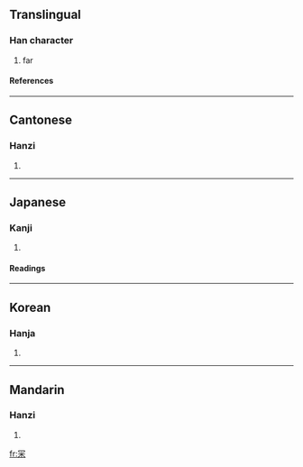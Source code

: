 ==Translingual==
===Han character===
{{Han char|rad=冖|as=06|sn=8|four=7790<sub>4</sub>|canj=月火木 (BFD)}}
# far
====References====
{{Han ref|kx=0130.210|dkj=01577|dj=0292.250|hdz=10303.170|uh=519E|ud=20894|bh=CBCD|bd=52173}}
----
==Cantonese==
===Hanzi===
{{yue-hanzi|jyut=|y=mei4}}
# {{defn|Cantonese}}
----
==Japanese==
===Kanji===
{{ja-kanji|grade=|rs=冖06}}
# {{defn|Japanese}}
====Readings====
{{ja-readings|on=[[び]] (bi), [[み]] (mi)|kun=[[ますます]] (masumasu)}}
----
==Korean==
===Hanja===
{{ko-hanja|hangeul=미|rv=mi|mr=mi}}
# {{defn|Korean}}
----
==Mandarin==
===Hanzi===
{{cmn-hanzi|pin=[[mí]] (mi2)|wg=mi<sup>2</sup>}}
# {{defn|Mandarin}}

[[fr:冞]]